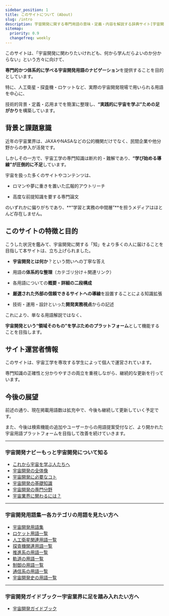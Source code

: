 ```yaml
---
sidebar_position: 1
title: このサイトについて (About)
slug: /intro
description: 宇宙開発に関する専門用語の意味・定義・内容を解説する辞典サイト[宇宙開発用語集]の説明ページです。
sitemap:
  priority: 0.9
  changefreq: weekly
---
```



<Head>
  <script type="application/ld+json">
    {`{
      "@context": "https://schema.org",
      "@type": "DefinedTerm",
      "name": "このサイトについて (About)",
      "inDefinedTermSet": "https://www.space-portal.org",
      "termCode": "intro",
      "description": "宇宙開発に関する専門用語の意味・定義・内容を解説する辞典サイト[宇宙開発用語集]の説明ページです。",
      "url": "https://www.space-portal.org/docs/intro"
    }`}
  </script>
</Head>

このサイトは、「宇宙開発に関わりたいけれども、何から学んだらよいのか分からない」という方々に向けて、  

**専門的かつ体系的に学べる宇宙開発用語のナビゲーション**を提供することを目的としています。  

特に、人工衛星・探査機・ロケットなど、実際の宇宙開発現場で用いられる用語を中心に、  

技術的背景・定義・応用までを簡潔に整理し、**“実践的に宇宙を学ぶ”ための足がかり**を構築しています。  


## 背景と課題意識

近年の宇宙業界は、JAXAやNASAなどの公的機関だけでなく、民間企業や他分野からの参入が活発です。  

しかしその一方で、宇宙工学の専門知識は断片的・難解であり、**“学び始める導線”が圧倒的に不足**しています。  


宇宙を扱った多くのサイトやコンテンツは、  

- ロマンや夢に重きを置いた広報的アウトリーチ  

- 高度な前提知識を要する専門論文  

のいずれかに偏りがちであり、**“学習と実務の中間層”**を担うメディアはほとんど存在しません。  


## このサイトの特徴と目的

こうした状況を鑑みて、宇宙開発に関する「知」をより多くの人に届けることを目指して本サイトは、立ち上げられました。  

- **宇宙開発とは何か**？という問いへの丁寧な答え  

- 用語の**体系的な整理**（カテゴリ分け＋関連リンク）  

- 各用語についての**概要・詳細の二段構成**  

- **厳選された外部の信頼できるサイトへの導線**を設置することによる知識拡張  

- 技術・運用・設計といった**開発実務視点**からの記述  

これにより、単なる用語解説ではなく、  

**宇宙開発という“領域そのもの”を学ぶためのプラットフォーム**として機能することを目指します。  


## サイト運営者情報

このサイトは、宇宙工学を専攻する学生によって個人で運営されています。  

専門知識の正確性と分かりやすさの両立を重視しながら、継続的な更新を行っています。  


## 今後の展望

前述の通り、現在掲載用語数は拡充中で、今後も継続して更新していく予定です。  

また、今後は検索機能の追加やユーザーからの用語提案受付など、より開かれた宇宙用語プラットフォームを目指して改善を続けていきます。  


---

### 宇宙開発ナビーもっと宇宙開発について知る
- [これから宇宙を学ぶ人たちへ](/docs/navi/intro-to-space-dev/)
- [宇宙開発の全体像](/docs/navi/space-dev-overview/)
- [宇宙開発に必要なコト](/docs/navi/what-is-needed/)
- [宇宙開発の基礎知識](/docs/navi/basic-knowledge/)
- [宇宙開発の専門分野](/docs/navi/region-of-expertise/)
- [宇宙業界に関わるには？](/docs/navi/how-to-commit/)

---

### 宇宙開発用語集ー各カテゴリの用語を見たい方へ
- [宇宙開発用語集](/docs/glossary/)
- [ロケット用語一覧](/docs/category/rocket/)
- [人工衛星関連用語一覧](/docs/category/satellite/)
- [探査機関連用語一覧](/docs/category/explorer/)
- [推進系の用語一覧](/docs/category/rocket/)
- [軌道の用語一覧](/docs/category/orbit/)
- [制御の用語一覧](/docs/category/control/)
- [通信系の用語一覧](/docs/category/communication/)
- [宇宙開発史の用語一覧](/docs/category/history/)

---

### 宇宙開発ガイドブックー宇宙業界に足を踏み入れたい方へ
- [宇宙開発ガイドブック](/docs/guide/guidebook/)